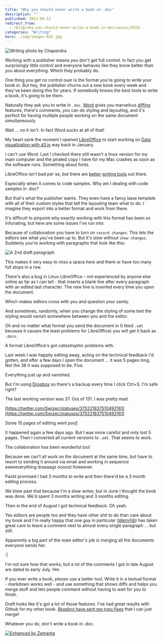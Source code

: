 ```yaml
---
title: "Why you should never write a book in .doc"
description: ""
published: 2013-09-12
redirect_from:
  - /blog/why-you-should-never-write-a-book-in-doc/swizec/6333
categories: "Writing"
hero: ./img/images-643.jpg
---
```


![Writing photo by Chapendra](./img/images-643.jpg "Writing photo by Chapendra")

Working with a publisher means you don't get full control. In fact you get surprisingly little control and everyone behaves like they know better than you about everything. Which they probably do.

One thing you get no control over is the format you're going to write your book in. But hey, the publisher churns out a new book every week and they've been doing this for years. If somebody knows the best tools to write a book, it's going to be them.

Naturally they ask you to write in `.doc`. [Word](http://office.microsoft.com/en-us/word/ "Microsoft Word") gives you marvelous [diffing](http://en.wikipedia.org/wiki/Diff "Diff") features, there's comments, you can do styling and layouting, and it's perfect for having multiple people working on the same document simultaneously.

Wait ... no it isn't. In fact Word _sucks_ at all of that!

My heart sank the moment I opened [LibreOffice](http://www.libreoffice.org "LibreOffice") to start working on [Data visualization with d3.js](http://www.packtpub.com/data-visualization-with-d3js/book) way back in January.

I can't use Word. Last I checked there still wasn't a linux version for my main computer and the pirated copy I have for my Mac crashes as soon as the software runs. Something about fonts.

LibreOffice isn't bad per se, but there are [better](http://swizec.com/blog/cool-thing-thursday-ia-writer/swizec/5517) [writing tools](http://swizec.com/blog/how-draft-got-me-to-pay-for-a-free-product/swizec/6186) out there.

Especially when it comes to code samples. Why am I dealing with code samples in .doc?

But that's what the publisher wants. They even have a fancy base template with all of their custom styles that tell the layouting team what to do. I imagine they export into a better format and work from there.

It's difficult to pinpoint why exactly working with this format has been so infuriating, but here are some issues I've run into:

Because of collaboration you have to turn on `record changes`. This lets the editors see what you've been up to. But it's slow without `show changes`. Suddenly you're working with paragraphs that look like this:

![A 2nd draft paragraph](./img/images-642.png "A 2nd draft paragraph")

This makes it very easy to miss a space here and there or have too many full stops in a row.

There's also a bug in Linux LibreOffice - not experienced by anyone else online as far as I can tell - that inserts a blank line after every paragraph with an edited last character. The new line is inserted every time you open the document.

Which makes editors cross with you and question your sanity.

And sometimes, randomly, when you change the styling of some text the styling would vanish somewhere between you and the editor.

Oh and no matter what format you send the document in (I liked `.odt` because it causes the least problems for LibreOffice) you will get it back as `.docx`.

A format LibreOffice's got _catastrophic_ problems with.

Last week I was happily editing away, acting on the technical feedback I'd gotten, and after a few days I open the document ... it was 5 pages long. Not the 38 it was supposed to be. Five.

Everything just up and vanished.

But I'm using [Dropbox](http://www.dropbox.com "Dropbox") so there's a backup every time I click Ctrl+S. I'm safe right?

The last working version was 37. Out of 131. I was pretty mad.

[https://twitter.com/Swizec/statuses/375221837510492161](https://twitter.com/Swizec/statuses/375221837510492161)

Some 15 pages of editing went _poof_.

It happened again a few days ago. But I was more careful and only lost 5 pages. Then I converted all current versions to `.odt`. That seems to work.

The collaboration has been wonderful too!

Because we can't all work on the document at the same time, but have to resort to sending it around via email and working in sequence eeeeeverything draaaags oooout foreeever.

Packt promised I had 3 months to write and then there'd be a 3 month editing process.

We blew past that because I'm a slow writer, but in June I thought the book was done. We'd spent 3 months writing and 3 months editing.

Then in the end of August I got technical feedback. Oh yeah.

Yes editors are people too and they have other shit to do than care about my book and I'm really happy that one guy in particular ([@kmrhb](https://twitter.com/kmrhb)) has taken great care to leave a comment next to almost every single paragraph ... but still.

Apparently a big part of the main editor's job is merging all the documents everyone sends her.

:\|

I'm not sure how that works, but a lot of the comments I got in late August are dated to early July. Hm.

If you ever write a book, _please_ use a better tool. Write it in a textual format - markdown works well - and use something that shows diffs and helps you merge stuff and lets people comment without having to wait for you to finish.

Draft looks like it's got a lot of those features. I've had great results with Github for my other book. [_Readers_ have sent me typo fixes](https://github.com/Swizec/nightowls/pulls) that I can just merge!

Whatever you do, don't write a book in .doc.

[![Enhanced by Zemanta](https://img.zemanta.com/zemified_e.png?x-id=f350f8fa-a9bf-4564-8a6f-07ec355d2aaa)](http://www.zemanta.com/?px "Enhanced by Zemanta")
